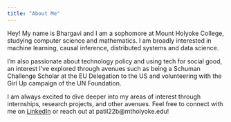 ```yaml
---
title: "About Me"
---
```


Hey! My name is Bhargavi and I am a sophomore at Mount Holyoke College, studying computer science and mathematics. I am broadly interested in machine learning, causal inference, distributed systems and data science.

I’m also passionate about technology policy and using tech for social good, an interest I’ve explored through avenues such as being a Schuman Challenge Scholar at the EU Delegation to the US and volunteering with the Girl Up campaign of the UN Foundation.

I am always excited to dive deeper into my areas of interest through internships, research projects, and other avenues. Feel free to connect with me on [LinkedIn](https://www.linkedin.com/in/bhargavi-patil) or reach out at patil22b@mtholyoke.edu!